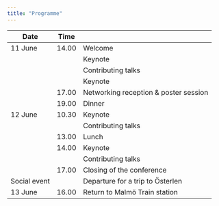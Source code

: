 ```yaml
---
title: "Programme"
---
```


| Date         | Time  |                                              |
|--------------|-------|----------------------------------------------|
| 11 June      | 14.00 | Welcome                                      |
|              |       | Keynote                                      |
|              |       | Contributing talks                           |
|              |       | Keynote                                      |
|              | 17.00 | Networking reception & poster session        |
|              | 19.00 | Dinner                                       |
| 12 June      | 10.30 | Keynote                                      |
|              |       | Contributing talks                           |
|              | 13.00 | Lunch                                        |
|              | 14.00 | Keynote                                      |
|              |       | Contributing talks                           |
|              | 17.00 | Closing of the conference                    |
| Social event |       | Departure for a trip to Österlen             |
| 13 June      | 16.00 | Return to Malmö Train station                |